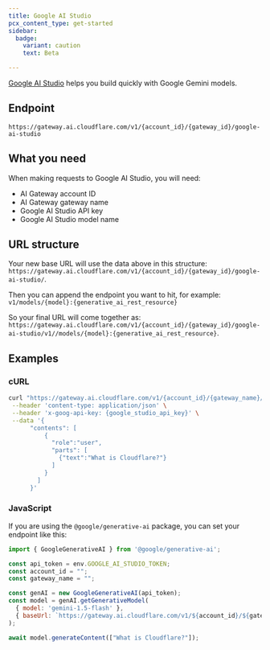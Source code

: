 ```yaml
---
title: Google AI Studio
pcx_content_type: get-started
sidebar:
  badge:
    variant: caution
    text: Beta

---
```


[Google AI Studio](https://ai.google.dev/aistudio) helps you build quickly with Google Gemini models.

## Endpoint

`https://gateway.ai.cloudflare.com/v1/{account_id}/{gateway_id}/google-ai-studio`

## What you need

When making requests to Google AI Studio, you will need:

* AI Gateway account ID
* AI Gateway gateway name
* Google AI Studio API key
* Google AI Studio model name

## URL structure

Your new base URL will use the data above in this structure: `https://gateway.ai.cloudflare.com/v1/{account_id}/{gateway_id}/google-ai-studio/`.

Then you can append the endpoint you want to hit, for example: `v1/models/{model}:{generative_ai_rest_resource}`

So your final URL will come together as: `https://gateway.ai.cloudflare.com/v1/{account_id}/{gateway_id}/google-ai-studio/v1//models/{model}:{generative_ai_rest_resource}`.

## Examples

### cURL

```bash title="Example fetch request"
curl "https://gateway.ai.cloudflare.com/v1/{account_id}/{gateway_name}/google-ai-studio/v1/models/gemini-1.0-pro:generateContent" \
 --header 'content-type: application/json' \
 --header 'x-goog-api-key: {google_studio_api_key}' \
 --data '{
      "contents": [
          {
            "role":"user",
            "parts": [
              {"text":"What is Cloudflare?"}
            ]
          }
        ]
      }'
```

### JavaScript

If you are using the `@google/generative-ai` package, you can set your endpoint like this:

```js title="JavaScript example"
import { GoogleGenerativeAI } from '@google/generative-ai';

const api_token = env.GOOGLE_AI_STUDIO_TOKEN;
const account_id = "";
const gateway_name = "";

const genAI = new GoogleGenerativeAI(api_token);
const model = genAI.getGenerativeModel(
  { model: 'gemini-1.5-flash' },
  { baseUrl: `https://gateway.ai.cloudflare.com/v1/${account_id}/${gateway_name}/google-ai-studio` },
);

await model.generateContent(["What is Cloudflare?"]);
```
